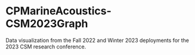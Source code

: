# CPMarineAcoustics-CSM2023Graph
Data visualization from the Fall 2022 and Winter 2023 deployments for the 2023 CSM research conference.
